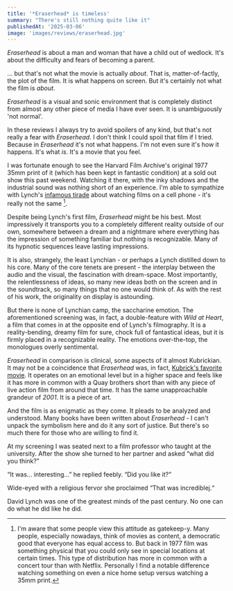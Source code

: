 ```yaml
---
title: '*Eraserhead* is timeless'
summary: "There's still nothing quite like it"
publishedAt: '2025-03-06'
image: 'images/reviews/eraserhead.jpg'
---
```

*Eraserhead* is about a man and woman that have a child out of wedlock.  It's about the difficulty and fears of becoming a parent.

... but that's not what the movie is actually *about*.  That is, matter-of-factly, the plot of the film.  It is what happens on screen.  But it's certainly not what the film is *about*.

*Eraserhead* is a visual and sonic environment that is completely distinct from almost any other piece of media I have ever seen.  It is unambiguously 'not normal'.  

In these reviews I always try to avoid spoilers of any kind, but that's not really a fear with *Eraserhead*.  I don't think I could spoil that film if I tried.  Because in *Eraserhead* it's not what happens.  I'm not even sure it's how it happens.  It's what *is*.  It's a movie that you feel.  

I was fortunate enough to see the Harvard Film Archive's original 1977 35mm print of it (which has been kept in fantastic condition) at a sold out show this past weekend.  Watching it there, with the inky shadows and the industrial sound was nothing short of an experience.  I'm able to sympathize with Lynch's [infamous tirade](https://www.youtube.com/watch?v=OQiQk8AJ0YI) about watching films on a cell phone - it's really not the same [^1].  

Despite being Lynch's first film, *Eraserhead* might be his best.  Most impressively it transports you to a completely different reality outside of our own, somewhere between a dream and a nightmare where everything has the impression of something familiar but nothing is recognizable.  Many of its hypnotic sequences leave lasting impressions.  

It is also, strangely, the least Lynchian - or perhaps a Lynch distilled down to his core.  Many of the core tenets are present - the interplay between the audio and the visual, the fascination with dream-space.  Most importantly, the relentlessness of ideas, so many new ideas both on the screen and in the soundtrack, so many things that no one would think of.  As with the rest of his work, the originality on display is astounding.

But there is none of Lynchian camp, the saccharine emotion.  The aforementioned screening was, in fact, a double-feature with *Wild at Heart*, a film that comes in at the opposite end of Lynch's filmography.  It is a reality-bending, dreamy film for sure, chock full of fantastical ideas, but it is firmly placed in a recognizable reality.  The emotions over-the-top, the monologues overly sentimental.

*Eraserhead* in comparison is clinical, some aspects of it almost Kubrickian.  It may not be a coincidence that *Eraserhead* was, in fact, [Kubrick's favorite movie](https://youtu.be/jTVtHRFSbYM?si=Ic6FOC3j7WatZOmT&t=20).  It operates on an emotional level but in a higher space and feels like it has more in common with a Quay brothers short than with any piece of live action film from around that time.  It has the same unapproachable grandeur of *2001*.  It is a piece of art.

And the film is as enigmatic as they come.  It pleads to be analyzed and understood.  Many books have been written about *Eraserhead* - I can't unpack the symbolism here and do it any sort of justice.  But there's so much there for those who are willing to find it.

At my screening I was seated next to a film professor who taught at the university.  After the show she turned to her partner and asked “what did you think?”

“It was… interesting…” he replied feebly.  “Did you like it?”

Wide-eyed with a religious fervor she proclaimed “That was incrediblej.“

David Lynch was one of the greatest minds of the past century.  No one can do what he did like he did.



[^1]: I'm aware that some people view this attitude as gatekeep-y.  Many people, especially nowadays, think of movies as content, a democratic good that everyone has equal access to.  But back in 1977 film was something physical that you could only see in special locations at certain times.  This type of distribution has more in common with a concert tour than with Netflix.  Personally I find a notable difference watching something on even a nice home setup versus watching a 35mm print.
